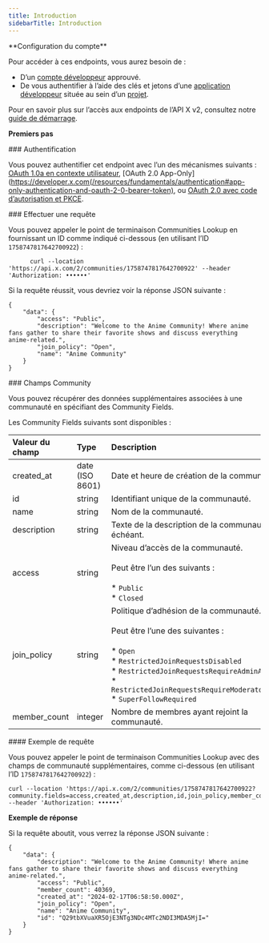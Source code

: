 ```yaml
---
title: Introduction
sidebarTitle: Introduction
---
```



<Note>
  **Configuration du compte**

  Pour accéder à ces endpoints, vous aurez besoin de :

  - D’un [compte développeur](https://developer.x.com/en/portal/petition/essential/basic-info) approuvé.
  - De vous authentifier à l’aide des clés et jetons d’une [application développeur](/fr/resources/fundamentals/developer-apps) située au sein d’un [projet](/fr/resources/fundamentals/projects). 

  Pour en savoir plus sur l’accès aux endpoints de l’API X v2, consultez notre [guide de démarrage](/fr/x-api/getting-started/getting-access).
</Note>

**Premiers pas**

<div id="authentication">
  ### Authentification
</div>

Vous pouvez authentifier cet endpoint avec l’un des mécanismes suivants : [OAuth 1.0a en contexte utilisateur](/fr/resources/fundamentals/authentication), \[OAuth 2.0 App-Only]\(https://developer.x.com(/resources/fundamentals/authentication#app-only-authentication-and-oauth-2-0-bearer-token), ou [OAuth 2.0 avec code d’autorisation et PKCE](fr/resources/fundamentals/authentication#oauth-2-0-authorization-code-flow-with-pkce-2).
 

<div id="making-a-request">
  ### Effectuer une requête
</div>

Vous pouvez appeler le point de terminaison Communities Lookup en fournissant un ID comme indiqué ci-dessous (en utilisant l’ID `1758747817642700922`) :

```
      curl --location 'https://api.x.com/2/communities/1758747817642700922' --header 'Authorization: ••••••'
```

Si la requête réussit, vous devriez voir la réponse JSON suivante :

```
{
    "data": {
        "access": "Public",
        "description": "Welcome to the Anime Community! Where anime fans gather to share their favorite shows and discuss everything anime-related.",
        "join_policy": "Open",
        "name": "Anime Community"
    }
}
```

<div id="community-fields">
  ### Champs Community
</div>

Vous pouvez récupérer des données supplémentaires associées à une communauté en spécifiant des Community Fields.

Les Community Fields suivants sont disponibles :

| Valeur du champ | Type | Description |     |
| :--- | :--- | :--- | :--- |
| created\_at | date (ISO 8601) | Date et heure de création de la communauté. |     |
| id  | string | Identifiant unique de la communauté. |     |
| name | string | Nom de la communauté. |     |
| description | string | Texte de la description de la communauté, le cas échéant. |     |
| access | string | Niveau d’accès de la communauté.  <br />  <br />Peut être l’un des suivants :<br /><br />\* `Public`<br />\* `Closed` |     |
| join\_policy | string | Politique d’adhésion de la communauté.  <br />  <br />Peut être l’une des suivantes :<br /><br />\* `Open`<br />\* `RestrictedJoinRequestsDisabled`<br />\* `RestrictedJoinRequestsRequireAdminApproval`<br />\* `RestrictedJoinRequestsRequireModeratorApproval`<br />\* `SuperFollowRequired` |     |
| member\_count | integer | Nombre de membres ayant rejoint la communauté. |     |

<div id="example-request">
  #### Exemple de requête
</div>

Vous pouvez appeler le point de terminaison Communities Lookup avec des champs de communauté supplémentaires, comme ci-dessous (en utilisant l’ID `1758747817642700922`) :

```
curl --location 'https://api.x.com/2/communities/1758747817642700922?community.fields=access,created_at,description,id,join_policy,member_count,name' --header 'Authorization: ••••••'
```

**Exemple de réponse**

Si la requête aboutit, vous verrez la réponse JSON suivante :

```
{
    "data": {
        "description": "Welcome to the Anime Community! Where anime fans gather to share their favorite shows and discuss everything anime-related.",
        "access": "Public",
        "member_count": 40369,
        "created_at": "2024-02-17T06:58:50.000Z",
        "join_policy": "Open",
        "name": "Anime Community",
        "id": "Q29tbXVuaXR5OjE3NTg3NDc4MTc2NDI3MDA5MjI="
    }
}
```